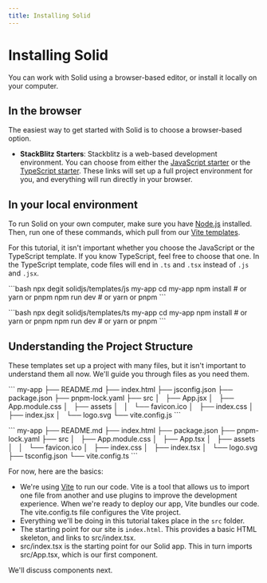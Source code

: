 ```yaml
---
title: Installing Solid
---
```


# Installing Solid

You can work with Solid using a browser-based editor, or install it locally on your computer.

## In the browser

The easiest way to get started with Solid is to choose a browser-based option.

- **StackBlitz Starters**: Stackblitz is a web-based development environment. You can choose from either the [JavaScript starter](stackblitz.com/github/solidjs/templates/tree/master/js) or the [TypeScript starter](https://solid.new). These links will set up a full project environment for you, and everything will run directly in your browser.

## In your local environment

To run Solid on your own computer, make sure you have [Node.js](https://nodejs.org) installed.
Then, run one of these commands, which pull from our [Vite templates](https://github.com/solidjs/templates).

For this tutorial, it isn't important whether you choose the JavaScript or the TypeScript template. If you know TypeScript, feel free to choose that one. In the TypeScript template, code files will end in `.ts` and `.tsx` instead of `.js` and `.jsx`.

<CodeSample>
	<p slot="js">
		```bash
		npx degit solidjs/templates/js my-app
		cd my-app
		npm install # or yarn or pnpm
		npm run dev # or yarn or pnpm
		```
	</p>
	<p slot="ts">
		```bash
		npx degit solidjs/templates/ts my-app
		cd my-app
		npm install # or yarn or pnpm
		npm run dev # or yarn or pnpm
		```
	</p>
</CodeSample>

## Understanding the Project Structure

These templates set up a project with many files, but it isn't important to understand them all now. We'll guide you through files as you need them.

<CodeSample>
	<p slot="js">
```
my-app
├── README.md
├── index.html
├── jsconfig.json
├── package.json
├── pnpm-lock.yaml
├── src
│   ├── App.jsx
│   ├── App.module.css
│   ├── assets
│   │   └── favicon.ico
│   ├── index.css
│   ├── index.jsx
│   └── logo.svg
└── vite.config.js
```
	</p>
	<p slot="ts">
```
my-app
├── README.md
├── index.html
├── package.json
├── pnpm-lock.yaml
├── src
│   ├── App.module.css
│   ├── App.tsx
│   ├── assets
│   │   └── favicon.ico
│   ├── index.css
│   ├── index.tsx
│   └── logo.svg
├── tsconfig.json
└── vite.config.ts
```
	</p>
</CodeSample>

For now, here are the basics:

- We're using [Vite](https://vitejs.dev/) to run our code. Vite is a tool that allows us to import one file from another and use plugins to improve the development experience. When we're ready to deploy our app, Vite bundles our code. 
The <IfTS code js="vite.config.js">vite.config.ts</IfTS> file configures the Vite project.
- Everything we'll be doing in this tutorial takes place in the `src` folder.
- The starting point for our site is `index.html`. This provides a basic HTML skeleton, and links to <IfTS code js="src/index.jsx">src/index.tsx</IfTS>.
- <IfTS code js="src/index.jsx">src/index.tsx</IfTS> is the starting point for our Solid app. 
This in turn imports <IfTS code js="src/App.jsx">src/App.tsx</IfTS>, which is our first component.

We'll discuss components next.
